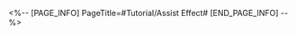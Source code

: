 <%-- [PAGE_INFO]
PageTitle=#Tutorial/Assist Effect#
[END_PAGE_INFO] --%>
{{Tutorial
|sort      = 816301
|title     = Assist Effect
|subtitle  = 
|type      = 
|about     = 
|image1    = Tutorial Assist Effect 1.png{{subst:void|<!--$UPLOAD:<<SpriteOutput/TutorialPic/TutorialPage_816301.png>-<Tutorial Assist Effect 1.png>-<Tutorial Files>>-->}}
|text1     = During sword training, March 7th can receive {{Color|h|nobold=1|assistance from companions}}, enhancing the efficiency of her Training and Excursions.
}}